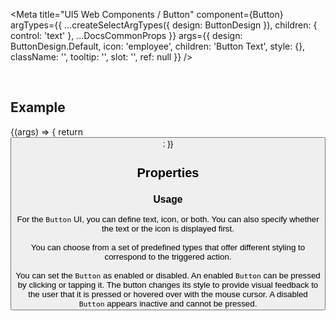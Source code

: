 
<Meta
  title="UI5 Web Components / Button"
  component={Button}
  argTypes={{
    ...createSelectArgTypes({ design: ButtonDesign }),
    children: { control: 'text' },
    ...DocsCommonProps
  }}
  args={{
    design: ButtonDesign.Default,
    icon: 'employee',
    children: 'Button Text',
    style: {},
    className: '',
    tooltip: '',
    slot: '',
    ref: null
  }}
/>

<DocsHeader />

<br />

## Example

<Canvas>
  <Story name="Default">
    {(args) => {
      return <Button {...args} />;
    }}
  </Story>
</Canvas>

## Properties

<ArgsTable story="." />
<div style={{ fontFamily: 'var(--sapFontFamily)', fontSize: 'var(--sapFontSize)', color: 'var(--sapTextColor)' }}>
  <h3>Usage</h3>
  For the <code>Button</code> UI, you can define text, icon, or both. You can also specify whether the text or the icon is
  displayed first. <br />
  <br />
  You can choose from a set of predefined types that offer different styling to correspond to the triggered action.
  <br />
  <br />
  You can set the <code>Button</code> as enabled or disabled. An enabled <code>Button</code> can be pressed by clicking
  or tapping it. The button changes its style to provide visual feedback to the user that it is pressed or hovered over
  with the mouse cursor. A disabled <code>Button</code> appears inactive and cannot be pressed.
</div>
